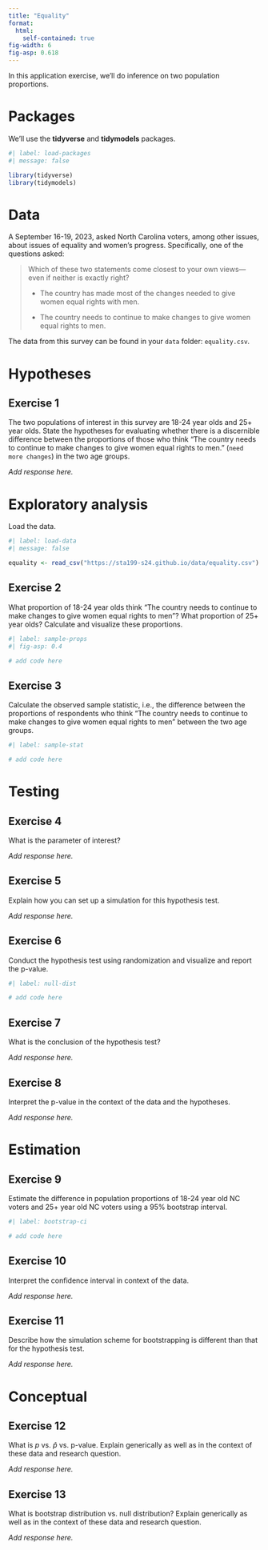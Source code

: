```yaml
---
title: "Equality"
format:
  html:
    self-contained: true
fig-width: 6
fig-asp: 0.618
---
```


In this application exercise, we'll do inference on two population proportions.

# Packages

We'll use the **tidyverse** and **tidymodels** packages.

```r
#| label: load-packages
#| message: false

library(tidyverse)
library(tidymodels)
```

# Data

A September 16-19, 2023, asked North Carolina voters, among other issues, about issues of equality and women's progress.
Specifically, one of the questions asked:

> Which of these two statements come closest to your own views---even if neither is exactly right?
>
> -   The country has made most of the changes needed to give women equal rights with men.
>
> -   The country needs to continue to make changes to give women equal rights to men.

The data from this survey can be found in your `data` folder: `equality.csv`.

# Hypotheses

## Exercise 1

The two populations of interest in this survey are 18-24 year olds and 25+ year olds.
State the hypotheses for evaluating whether there is a discernible difference between the proportions of those who think "The country needs to continue to make changes to give women equal rights to men." (`need more changes`) in the two age groups.

*Add response here.*

# Exploratory analysis

Load the data.

```r
#| label: load-data
#| message: false

equality <- read_csv("https://sta199-s24.github.io/data/equality.csv")
```

## Exercise 2

What proportion of 18-24 year olds think "The country needs to continue to make changes to give women equal rights to men"?
What proportion of 25+ year olds?
Calculate and visualize these proportions.

```r
#| label: sample-props
#| fig-asp: 0.4

# add code here
```

## Exercise 3

Calculate the observed sample statistic, i.e., the difference between the proportions of respondents who think "The country needs to continue to make changes to give women equal rights to men" between the two age groups.

```r
#| label: sample-stat

# add code here
```

# Testing

## Exercise 4

What is the parameter of interest?

*Add response here.*

## Exercise 5

Explain how you can set up a simulation for this hypothesis test.

*Add response here.*

## Exercise 6

Conduct the hypothesis test using randomization and visualize and report the p-value.

```r
#| label: null-dist

# add code here
```

## Exercise 7

What is the conclusion of the hypothesis test?

*Add response here.*

## Exercise 8

Interpret the p-value in the context of the data and the hypotheses.

*Add response here.*

# Estimation

## Exercise 9

Estimate the difference in population proportions of 18-24 year old NC voters and 25+ year old NC voters using a 95% bootstrap interval.

```r
#| label: bootstrap-ci

# add code here
```

## Exercise 10

Interpret the confidence interval in context of the data.

*Add response here.*

## Exercise 11

Describe how the simulation scheme for bootstrapping is different than that for the hypothesis test.

*Add response here.*

# Conceptual

## Exercise 12

What is $p$ vs. $\hat{p}$ vs. p-value.
Explain generically as well as in the context of these data and research question.

*Add response here.*

## Exercise 13

What is bootstrap distribution vs. null distribution?
Explain generically as well as in the context of these data and research question.

*Add response here.*
